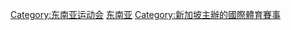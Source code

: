 [[Category:东南亚运动会|Category:东南亚运动会]]
[[Category:2015年综合运动会|东南亚]]
[[Category:新加坡主辦的國際體育賽事|Category:新加坡主辦的國際體育賽事]]